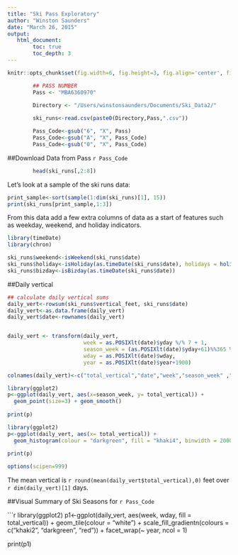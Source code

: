 ```yaml
---
title: "Ski Pass Exploratory"
author: "Winston Saunders"
date: "March 26, 2015"
output: 
   html_document:
        toc: true
        toc_depth: 3
---
```


```r
knitr::opts_chunk$set(fig.width=6, fig.height=3, fig.align='center', fig.path='Figs/', echo=FALSE, warning=FALSE, message=FALSE)
```


```r
        ## PASS NUMBER
        Pass <- "MBA6360970"

        Directory <- "/Users/winstonsaunders/Documents/Ski_Data2/"
        
        ski_runs<-read.csv(paste0(Directory,Pass,".csv"))

        Pass_Code<-gsub("6", "X", Pass)
        Pass_Code<-gsub("A", "X", Pass_Code)
        Pass_Code<-gsub("0", "X", Pass_Code)

```

##Download Data from Pass `r Pass_Code`

```r

        head(ski_runs[,2:8])


```

Let's look at a sample of the ski runs data:

```r
print_sample<-sort(sample(1:dim(ski_runs)[1], 15))
print(ski_runs[print_sample,1:3])
```

From this data add a few extra columns of data as a start of features such as weekday, weekend, and holiday indicators.

```r
library(timeDate)
library(chron)

ski_runs$weekend<-isWeekend(ski_runs$date)
ski_runs$holiday<-isHoliday(as.timeDate(ski_runs$date), holidays = holidayNYSE(), wday = 1:5)
ski_runs$bizday<-isBizday(as.timeDate(ski_runs$date))
```


##Daily vertical

```r
## calculate daily vertical sums
daily_vert<-rowsum(ski_runs$vertical_feet, ski_runs$date)
daily_vert<-as.data.frame(daily_vert)
daily_vert$date<-rownames(daily_vert)


daily_vert <- transform(daily_vert,
                        week = as.POSIXlt(date)$yday %/% 7 + 1,
                        season_week = (as.POSIXlt(date)$yday+61)%%365 %/% 7+1,
                        wday = as.POSIXlt(date)$wday,
                        year = as.POSIXlt(date)$year+1900)

colnames(daily_vert)<-c("total_vertical","date","week","season_week" ,"wday","year")
```

```r
library(ggplot2)
p<-ggplot(daily_vert, aes(x=season_week, y= total_vertical)) + 
  geom_point(size=3) + geom_smooth()
  
print(p)
```

```r
library(ggplot2)
p<-ggplot(daily_vert, aes(x= total_vertical)) + 
  geom_histogram(colour = "darkgreen", fill = "khaki4", binwidth = 2000, aes(y=..count..)) 
  
print(p)

```

```r
options(scipen=999)
```

The mean vertical is `r round(mean(daily_vert$total_vertical),0)` feet over `r dim(daily_vert)[1]` days.

##Visual Summary of Ski Seasons for `r Pass_Code`



```r
library(ggplot2)
p1<-ggplot(daily_vert, aes(week, wday, fill = total_vertical)) + 
  geom_tile(colour = "white") +
  scale_fill_gradientn(colours = c("khaki2", "darkgreen", "red")) + 
  facet_wrap(~ year, ncol = 1)

print(p1)
